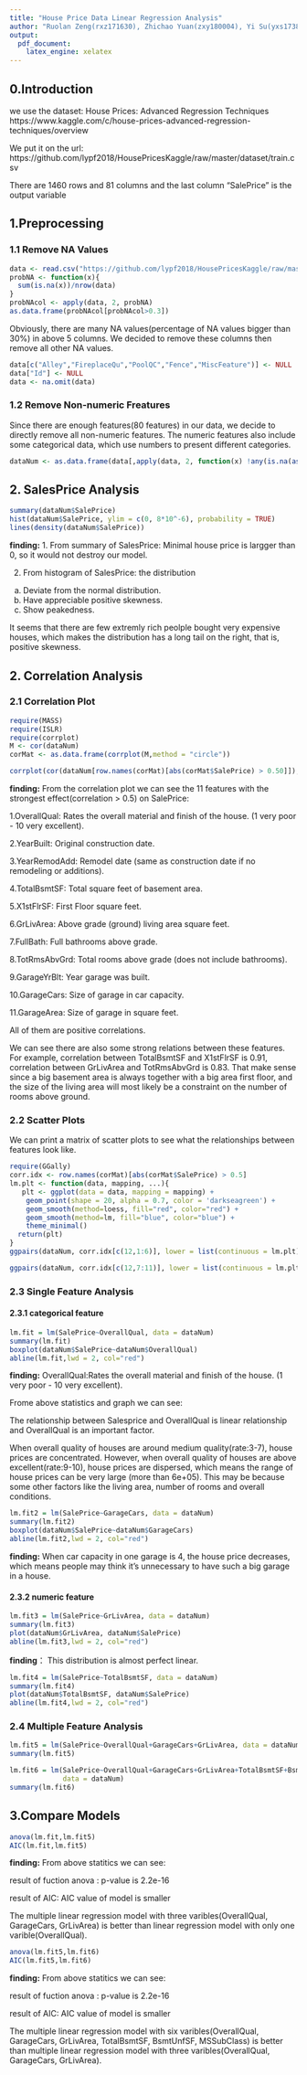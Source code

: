 ```yaml
---
title: "House Price Data Linear Regression Analysis"
author: "Ruolan Zeng(rxz171630), Zhichao Yuan(zxy180004), Yi Su(yxs173830)"
output:
  pdf_document: 
    latex_engine: xelatex
---
```


## 0.Introduction

we use the dataset: House Prices: Advanced Regression Techniques https://www.kaggle.com/c/house-prices-advanced-regression-techniques/overview

We put it on the url: https://github.com/lypf2018/HousePricesKaggle/raw/master/dataset/train.csv

There are 1460 rows and 81 columns and the last column “SalePrice” is the output variable

## 1.Preprocessing

### 1.1 Remove NA Values
```r
data <- read.csv("https://github.com/lypf2018/HousePricesKaggle/raw/master/dataset/train.csv")
probNA <- function(x){
  sum(is.na(x))/nrow(data)
}
probNAcol <- apply(data, 2, probNA)
as.data.frame(probNAcol[probNAcol>0.3])
```

Obviously, there are many NA values(percentage of NA values bigger than 30%) in above 5 columns. We decided to remove these columns then remove all other NA values.

```r
data[c("Alley","FireplaceQu","PoolQC","Fence","MiscFeature")] <- NULL
data["Id"] <- NULL
data <- na.omit(data)
```

### 1.2 Remove Non-numeric Freatures 

Since there are enough features(80 features) in our data, we decide to directly remove all non-numeric features. The numeric features also include some categorical data, which use numbers to present different categories.
```r
dataNum <- as.data.frame(data[,apply(data, 2, function(x) !any(is.na(as.numeric(x))))])
```

## 2. SalesPrice Analysis 
```r
summary(dataNum$SalePrice)
hist(dataNum$SalePrice, ylim = c(0, 8*10^-6), probability = TRUE)
lines(density(dataNum$SalePrice))

```

**finding:**
1. From summary of SalesPrice: Minimal house price is largger than 0, so it would not destroy our model.

2. From histogram of SalesPrice: the distribution

a. Deviate from the normal distribution.
b. Have appreciable positive skewness.
c. Show peakedness.

It seems that there are few extremly rich peolple bought very expensive houses, which makes the distribution has a long tail on the right, that is, positive skewness.

## 2. Correlation Analysis 

### 2.1 Correlation Plot

```r
require(MASS)
require(ISLR)
require(corrplot)
M <- cor(dataNum)
corMat <- as.data.frame(corrplot(M,method = "circle"))
```

```r
corrplot(cor(dataNum[row.names(corMat)[abs(corMat$SalePrice) > 0.50]]), method = "number")
```

**finding:**
From the  correlation plot we can see the 11 features with the strongest effect(correlation > 0.5) on SalePrice:

1.OverallQual: Rates the overall material and finish of the house. (1 very poor - 10 very excellent).

2.YearBuilt: Original construction date.

3.YearRemodAdd: Remodel date (same as construction date if no remodeling or additions).

4.TotalBsmtSF: Total square feet of basement area.

5.X1stFlrSF: First Floor square feet.

6.GrLivArea: Above grade (ground) living area square feet.

7.FullBath: Full bathrooms above grade.

8.TotRmsAbvGrd: Total rooms above grade (does not include bathrooms).

9.GarageYrBlt: Year garage was built.

10.GarageCars: Size of garage in car capacity.

11.GarageArea: Size of garage in square feet.

All of them are positive correlations.

We can see there are also some strong relations between these features. For example, correlation between TotalBsmtSF and X1stFlrSF is 0.91, correlation between GrLivArea and TotRmsAbvGrd is 0.83. That make sense since a big basement area is always together with a big area first floor, and the size of the living area will most likely be a constraint on the number of rooms above ground.

### 2.2 Scatter Plots

We can print a matrix of scatter plots to see what the relationships between features look like.

```r
require(GGally)
corr.idx <- row.names(corMat)[abs(corMat$SalePrice) > 0.5]
lm.plt <- function(data, mapping, ...){
   plt <- ggplot(data = data, mapping = mapping) + 
    geom_point(shape = 20, alpha = 0.7, color = 'darkseagreen') +
    geom_smooth(method=loess, fill="red", color="red") +
    geom_smooth(method=lm, fill="blue", color="blue") +
    theme_minimal()
  return(plt)
}
ggpairs(dataNum, corr.idx[c(12,1:6)], lower = list(continuous = lm.plt))
```

```r
ggpairs(dataNum, corr.idx[c(12,7:11)], lower = list(continuous = lm.plt))
```

### 2.3 Single Feature Analysis 

#### 2.3.1 categorical feature

```r
lm.fit = lm(SalePrice~OverallQual, data = dataNum)
summary(lm.fit) 
boxplot(dataNum$SalePrice~dataNum$OverallQual)
abline(lm.fit,lwd = 2, col="red")
```

**finding:**
OverallQual:Rates the overall material and finish of the house. (1 very poor - 10 very excellent).

Frome above statistics and graph we can see: 

The relationship between Salesprice and OverallQual is linear relationship and OverallQual is an important factor.

When overall quality of houses are around medium quality(rate:3-7), house prices are concentrated. However, when overall quality of houses are above excellent(rate:9-10), house prices are dispersed, which means the range of house prices can be very large (more than 6e+05). This may be because some other factors like the living area, number of rooms and overall conditions.


```r
lm.fit2 = lm(SalePrice~GarageCars, data = dataNum)
summary(lm.fit2) 
boxplot(dataNum$SalePrice~dataNum$GarageCars)
abline(lm.fit2,lwd = 2, col="red")
```

**finding:**
When car capacity in one garage is 4, the house price decreases, which means people may think it's unnecessary to have such a big garage in a house.


#### 2.3.2 numeric feature

```r
lm.fit3 = lm(SalePrice~GrLivArea, data = dataNum)
summary(lm.fit3) 
plot(dataNum$GrLivArea, dataNum$SalePrice)
abline(lm.fit3,lwd = 2, col="red")
```

**finding**：
This distribution is almost perfect linear.


```r
lm.fit4 = lm(SalePrice~TotalBsmtSF, data = dataNum)
summary(lm.fit4)
plot(dataNum$TotalBsmtSF, dataNum$SalePrice)
abline(lm.fit4,lwd = 2, col="red")
```

### 2.4 Multiple Feature Analysis 

```r
lm.fit5 = lm(SalePrice~OverallQual+GarageCars+GrLivArea, data = dataNum)
summary(lm.fit5)
```

```r
lm.fit6 = lm(SalePrice~OverallQual+GarageCars+GrLivArea+TotalBsmtSF+BsmtUnfSF+MSSubClass, 
             data = dataNum)
summary(lm.fit6)
```

## 3.Compare Models 

```r
anova(lm.fit,lm.fit5)
AIC(lm.fit,lm.fit5)
```

**finding:**
From above statitics we can see:

result of fuction anova : p-value is 2.2e-16

result of AIC: AIC value of model is smaller

The multiple linear regression model with three varibles(OverallQual, GarageCars, GrLivArea) is better than linear regression model with only one varible(OverallQual).

```r
anova(lm.fit5,lm.fit6)
AIC(lm.fit5,lm.fit6)
```

**finding:**
From above statitics we can see: 

result of fuction anova : p-value is 2.2e-16

result of AIC: AIC value of model is smaller

The multiple linear regression model with six varibles(OverallQual, GarageCars, GrLivArea, TotalBsmtSF, BsmtUnfSF, MSSubClass) is better than multiple linear regression model with three varibles(OverallQual, GarageCars, GrLivArea).
